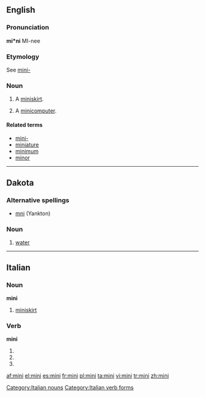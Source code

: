 {{also|Mini|mini-}}
==English==

===Pronunciation===

'''mi*ni'''
{{rfp}}
MI-nee

===Etymology===

See [[mini-]]

===Noun===
{{en-noun}}

# A [[miniskirt]].
# {{dated}} A [[minicomputer]].

====Related terms====
* [[mini-]]
* [[miniature]]
* [[minimum]]
* [[minor]]

----

==Dakota==

===Alternative spellings===
* [[mni]] (Yankton)

===Noun===
{{infl|dak|noun}}

# [[water]]

----

==Italian==

===Noun===
'''mini''' {{f|inv}}

# [[miniskirt]]

===Verb===
'''mini'''

# {{form of|[[second-person|Second-person]] [[singular]] [[present tense]]|[[minare#Italian|minare]]|lang=Italian}}
# {{form of|[[first-person|First-person]] singular, second-person singular and [[third-person]] singular [[present subjunctive]]|minare#Italian|minare|lang=Italian}}
# {{form of|Third-person singular [[imperative]]|minare#Italian|minare|lang=Italian}}

[[Category:Italian nouns]]
[[Category:Italian verb forms]]

[[af:mini]]
[[el:mini]]
[[es:mini]]
[[fr:mini]]
[[pl:mini]]
[[ta:mini]]
[[vi:mini]]
[[tr:mini]]
[[zh:mini]]
